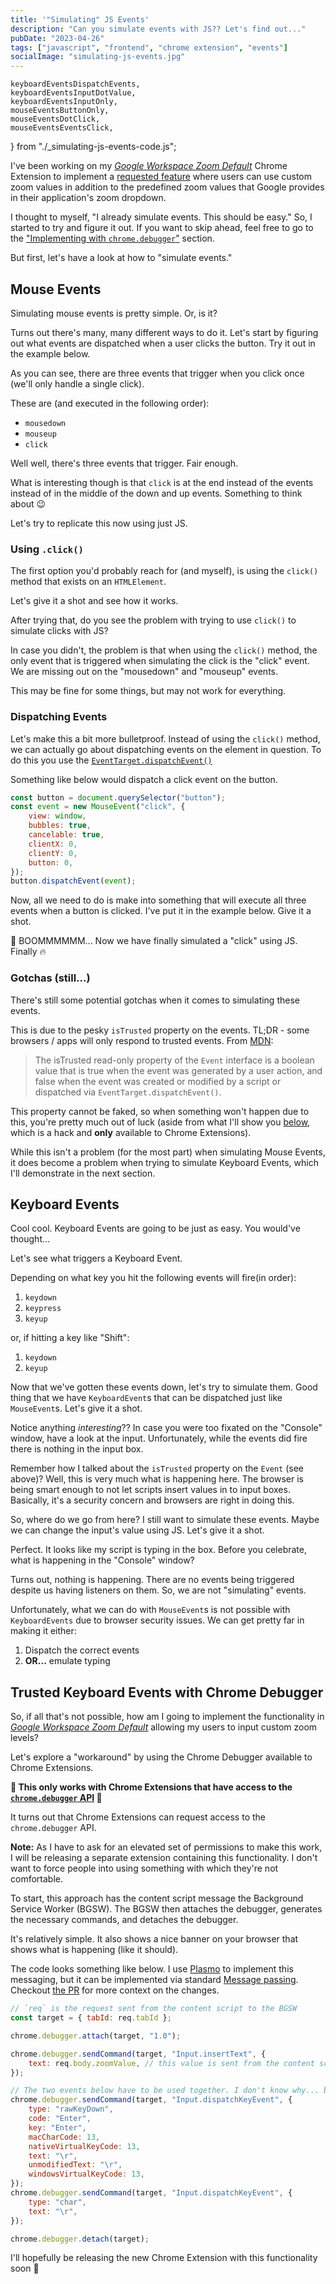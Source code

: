 ```yaml
---
title: '"Simulating" JS Events'
description: "Can you simulate events with JS?? Let's find out..."
pubDate: "2023-04-26"
tags: ["javascript", "frontend", "chrome extension", "events"]
socialImage: "simulating-js-events.jpg"
---
```


    keyboardEventsDispatchEvents,
    keyboardEventsInputDotValue,
    keyboardEventsInputOnly,
    mouseEventsButtonOnly,
    mouseEventsDotClick,
    mouseEventsEventsClick,
} from "./_simulating-js-events-code.js";

I've been working on my _[Google Workspace Zoom Default][webstore]_ Chrome Extension to implement a
[requested feature][feature-request] where users can use custom zoom values in addition to the predefined zoom values
that Google provides in their application's zoom dropdown.

I thought to myself, "I already simulate events. This should be easy." So, I started to try and figure it out. If you
want to skip ahead, feel free to go to the ["Implementing with `chrome.debugger`"](#implementing-with-chrome-debugger)
section.

But first, let's have a look at how to "simulate events."

## Mouse Events

Simulating mouse events is pretty simple. Or, is it?

Turns out there's many, many different ways to do it. Let's start by figuring out what events are
dispatched when a user clicks the button. Try it out in the example below.

<SandpackEnv files={mouseEventsButtonOnly.files} client:idle />

As you can see, there are three events that trigger when you click once (we'll only handle a single click).

These are (and executed in the following order):

-   `mousedown`
-   `mouseup`
-   `click`

Well well, there's three events that trigger. Fair enough.

What is interesting though is that `click` is at the end instead of the events instead of in the middle of the down and up
events. Something to think about 😉

Let's try to replicate this now using just JS.

### Using `.click()`

The first option you'd probably reach for (and myself), is using the `click()` method that exists on an `HTMLElement`.

Let's give it a shot and see how it works.

<SandpackEnv files={mouseEventsDotClick.files} client:visible />

After trying that, do you see the problem with trying to use `click()` to simulate clicks with JS?

In case you didn't, the problem is that when using the `click()` method, the only event that is triggered when simulating
the click is the "click" event. We are missing out on the "mousedown" and "mouseup" events.

This may be fine for some things, but may not work for everything.

### Dispatching Events

Let's make this a bit more bulletproof. Instead of using the `click()` method, we can actually go about dispatching events
on the element in question. To do this you use the [`EventTarget.dispatchEvent()`](https://developer.mozilla.org/en-US/docs/Web/API/EventTarget/dispatchEvent)

Something like below would dispatch a click event on the button.

```javascript
const button = document.querySelector("button");
const event = new MouseEvent("click", {
    view: window,
    bubbles: true,
    cancelable: true,
    clientX: 0,
    clientY: 0,
    button: 0,
});
button.dispatchEvent(event);
```

Now, all we need to do is make into something that will execute all three events when a button is clicked. I've put it
in the example below. Give it a shot.

<SandpackEnv files={mouseEventsEventsClick.files} client:visible />

🤯 BOOMMMMMM... Now we have finally simulated a "click" using JS. Finally 🔥

### Gotchas (still...)

There's still some potential gotchas when it comes to simulating these events.

This is due to the pesky `isTrusted` property on the events. TL;DR - some browsers / apps will only respond to trusted
events. From [MDN](https://developer.mozilla.org/en-US/docs/Web/API/Event/isTrusted):

> The isTrusted read-only property of the `Event` interface is a boolean value that is true when the event was generated by a user action, and false when the event was created or modified by a script or dispatched via `EventTarget.dispatchEvent()`.

This property cannot be faked, so when something won't happen due to this, you're pretty much out of luck (aside from
what I'll show you [below](#implementing-with-chrome-debugger), which is a hack and **only** available to Chrome
Extensions).

While this isn't a problem (for the most part) when simulating Mouse Events, it does become a problem when trying to
simulate Keyboard Events, which I'll demonstrate in the next section.

## Keyboard Events

Cool cool. Keyboard Events are going to be just as easy. You would've thought...

Let's see what triggers a Keyboard Event.

<SandpackEnv files={keyboardEventsInputOnly.files} client:visible />

Depending on what key you hit the following events will fire(in order):

1. `keydown`
2. `keypress`
3. `keyup`

or, if hitting a key like "Shift":

1. `keydown`
2. `keyup`

Now that we've gotten these events down, let's try to simulate them. Good thing that we have `KeyboardEvent`s that can
be dispatched just like `MouseEvent`s. Let's give it a shot.

<SandpackEnv files={keyboardEventsDispatchEvents.files} client:visible />

Notice anything _interesting_?? In case you were too fixated on the "Console" window, have a look at the input. Unfortunately,
while the events did fire there is nothing in the input box.

Remember how I talked about the `isTrusted` property on the `Event` (see above)? Well, this is very much what is happening
here. The browser is being smart enough to not let scripts insert values in to input boxes. Basically, it's a security
concern and browsers are right in doing this.

So, where do we go from here? I still want to simulate these events. Maybe we can change the input's value using JS.
Let's give it a shot.

<SandpackEnv files={keyboardEventsInputDotValue.files} client:visible />

Perfect. It looks like my script is typing in the box. Before you celebrate, what is happening in the "Console" window?

Turns out, nothing is happening. There are no events being triggered despite us having listeners on them. So, we are not
"simulating" events.

Unfortunately, what we can do with `MouseEvent`s is not possible with `KeyboardEvents` due to browser security issues. We
can get pretty far in making it either:

1. Dispatch the correct events
2. **OR...** emulate typing

## Trusted Keyboard Events with Chrome Debugger

So, if all that's not possible, how am I going to implement the functionality in _[Google Workspace Zoom Default][webstore]_
allowing my users to input custom zoom levels?

Let's explore a "workaround" by using the Chrome Debugger available to Chrome Extensions.

**🚨 This only works with Chrome Extensions that have access to the [`chrome.debugger` API](https://developer.chrome.com/docs/extensions/reference/debugger/) 🚨**

It turns out that Chrome Extensions can request access to the `chrome.debugger` API.

**Note:** As I have to ask for an elevated set of permissions to make this work, I will be releasing a separate extension containing
this functionality. I don't want to force people into using something with which they're not comfortable.

To start, this approach has the content script message the Background Service Worker (BGSW). The BGSW then attaches the
debugger, generates the necessary commands, and detaches the debugger.

It's relatively simple. It also shows a nice banner on your browser that shows what is happening (like it should).

The code looks something like below. I use [Plasmo][plasmo] to implement this messaging, but it can be implemented via standard
[Message passing][message-passing]. Checkout [the PR](https://github.com/vernak2539/chrome-extension-google-doc-default-zoom/pull/20)
for more context on the changes.

```javascript
// `req` is the request sent from the content script to the BGSW
const target = { tabId: req.tabId };

chrome.debugger.attach(target, "1.0");

chrome.debugger.sendCommand(target, "Input.insertText", {
    text: req.body.zoomValue, // this value is sent from the content script
});

// The two events below have to be used together. I don't know why... but they do...
chrome.debugger.sendCommand(target, "Input.dispatchKeyEvent", {
    type: "rawKeyDown",
    code: "Enter",
    key: "Enter",
    macCharCode: 13,
    nativeVirtualKeyCode: 13,
    text: "\r",
    unmodifiedText: "\r",
    windowsVirtualKeyCode: 13,
});
chrome.debugger.sendCommand(target, "Input.dispatchKeyEvent", {
    type: "char",
    text: "\r",
});

chrome.debugger.detach(target);
```

I'll hopefully be releasing the new Chrome Extension with this functionality soon 🤞

[feature-request]: https://github.com/vernak2539/chrome-extension-google-doc-default-zoom/issues/15
[webstore]: https://chrome.google.com/webstore/detail/google-docs-zoom-default/nflkcdlimipkgbacnfnhfecjgmojhklo
[plasmo]: https://docs.plasmo.com/framework/messaging
[message-passing]: https://developer.chrome.com/docs/extensions/mv3/messaging/
